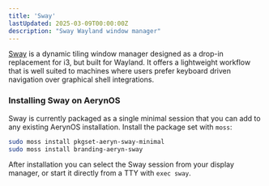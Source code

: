 ```yaml
---
title: 'Sway'
lastUpdated: 2025-03-09T00:00:00Z
description: "Sway Wayland window manager"
---
```


[Sway](https://swaywm.org/) is a dynamic tiling window manager designed as a drop-in replacement for i3, but built for Wayland. It offers a lightweight workflow that is well suited to machines where users prefer keyboard driven navigation over graphical shell integrations.

### Installing Sway on AerynOS

Sway is currently packaged as a single minimal session that you can add to any existing AerynOS installation. Install the package set with `moss`:

```bash
sudo moss install pkgset-aeryn-sway-minimal
sudo moss install branding-aeryn-sway
```

After installation you can select the Sway session from your display manager, or start it directly from a TTY with `exec sway`.

